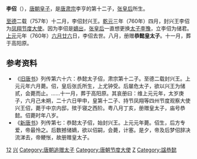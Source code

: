 '''李佋'''（{{bd|753年||760年|8月11日|catIdx=L}}），[[唐朝|唐朝]][[皇子|皇子]]，是[[唐肅宗|唐肃宗]]李亨的第十二子，[[張皇后_(唐朝)|张皇后]]所生。

[[至德_(唐朝)|至德]]二载（757年）十二月，李佋封兴王。[[乾元_(唐朝)|乾元]]三年（760年）四月，封兴王李佋为[[凤翔节度使|凤翔]][[节度使|节度大使]]。因为李佋是[[嫡庶|嫡出]]，[[張皇后_(唐朝)|张皇后]]一直想更换[[储君|太子]][[唐代宗|李豫]]，立李佋为储君。[[上元_(唐肅宗)|上元]]元年（760年）[[六月廿六|六月廿六]]日，李佋去世。八月，册赠'''恭懿皇太子'''。十一月，葬于高阳原。

==参考资料==
*《[[旧唐书|旧唐书]]》列传第六十六：恭懿太子佋，肃宗第十二子。至德二载封兴王。上元元年六月薨。佋，皇后张氏所生，上尤钟受。后屡危太子，欲以兴王为储贰，会薨而止。……十一月，葬于高阳原。其哀册曰：维上元元年，太岁庚子，六月己未朔，二十六日甲申，皇第十二子、持节凤翔等四州节度观察大使兴王佋，薨于中京内邸，殡于寝之西阶。粤八月丁亥，册赠皇太子，庙号恭懿。佋薨时年八岁。
*《[[新唐书|新唐书]]》列传第七：恭懿太子佋，始封兴王。上元元年薨。佋生，后方专爱，帝最怜之。后数撼储嫡，欲以佋嗣，会薨，计塞。是夕，帝及后梦佋辞决流涕去，帝鲠怅，故册赠皇太子。
{{唐肃宗皇室}}
[[Category:唐肃宗皇子|12]]
[[Category:唐朝宗室国王|兴]]
[[Category:唐朝追赠太子|Category:唐朝追赠太子]]
[[Category:唐朝节度大使|Category:唐朝节度大使]]
[[Category:李姓|Z]]
[[Category:諡恭懿|Category:諡恭懿]]